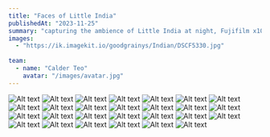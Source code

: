 ```yaml
---
title: "Faces of Little India"
publishedAt: "2023-11-25"
summary: "capturing the ambience of Little India at night, Fujifilm x100V"
images:
  - "https://ik.imagekit.io/goodgrainys/Indian/DSCF5330.jpg"
  
team:
  - name: "Calder Teo"
    avatar: "/images/avatar.jpg"
---
```


![Alt text](https://ik.imagekit.io/goodgrainys/Indian/DSCF5241.jpg)
![Alt text](https://ik.imagekit.io/goodgrainys/Indian/DSCF5253.jpg)
![Alt text](https://ik.imagekit.io/goodgrainys/Indian/DSCF5265.jpg)
![Alt text](https://ik.imagekit.io/goodgrainys/Indian/DSCF5330.jpg)
![Alt text](https://ik.imagekit.io/goodgrainys/Indian/DSCF5286.jpg)
![Alt text](https://ik.imagekit.io/goodgrainys/Indian/DSCF5292.jpg)
![Alt text](https://ik.imagekit.io/goodgrainys/Indian/DSCF5305.jpg)
![Alt text](https://ik.imagekit.io/goodgrainys/Indian/DSCF5306.jpg)
![Alt text](https://ik.imagekit.io/goodgrainys/Indian/DSCF5328.jpg)
![Alt text](https://ik.imagekit.io/goodgrainys/Indian/DSCF5332.jpg)
![Alt text](https://ik.imagekit.io/goodgrainys/Indian/DSCF5338.jpg)
![Alt text](https://ik.imagekit.io/goodgrainys/Indian/DSCF5339.jpg)
![Alt text](https://ik.imagekit.io/goodgrainys/Indian/DSCF5346.jpg)
![Alt text](https://ik.imagekit.io/goodgrainys/Indian/DSCF5348.jpg)
![Alt text](https://ik.imagekit.io/goodgrainys/Indian/DSCF5349.jpg)
![Alt text](https://ik.imagekit.io/goodgrainys/Indian/DSCF5351.jpg)
![Alt text](https://ik.imagekit.io/goodgrainys/Indian/DSCF5353.jpg)
![Alt text](https://ik.imagekit.io/goodgrainys/Indian/DSCF5358.jpg)
![Alt text](https://ik.imagekit.io/goodgrainys/Indian/DSCF5373.jpg)
![Alt text](https://ik.imagekit.io/goodgrainys/Indian/DSCF5376.jpg)
![Alt text](https://ik.imagekit.io/goodgrainys/Indian/DSCF5389.jpg)
![Alt text](https://ik.imagekit.io/goodgrainys/Indian/DSCF5394.jpg)
![Alt text](https://ik.imagekit.io/goodgrainys/Indian/DSCF5412.jpg)
![Alt text](https://ik.imagekit.io/goodgrainys/Indian/DSCF5423.jpg)
![Alt text](https://ik.imagekit.io/goodgrainys/Indian/DSCF5431.jpg)
![Alt text](https://ik.imagekit.io/goodgrainys/Indian/DSCF5446.jpg)
![Alt text](https://ik.imagekit.io/goodgrainys/Indian/DSCF5229.jpg)




